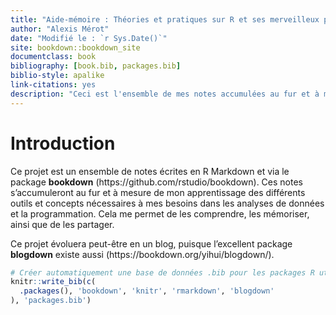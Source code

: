 ```yaml
--- 
title: "Aide-mémoire : Théories et pratiques sur R et ses merveilleux packages"
author: "Alexis Mérot"
date: "Modifié le : `r Sys.Date()`"
site: bookdown::bookdown_site
documentclass: book
bibliography: [book.bib, packages.bib]
biblio-style: apalike
link-citations: yes
description: "Ceci est l'ensemble de mes notes accumulées au fur et à mesure de mon apprentissage de différents outils et concepts, qui sont nécessaires à mes besoins dans les analyses de données et la programmation. Cela me permet de les comprendre, les mémoriser, ainsi que de les partager."
---
```


# Introduction {-}

Ce projet est un ensemble de notes écrites en R Markdown et via le package
**bookdown** (https://github.com/rstudio/bookdown). Ces notes s'accumuleront au
fur et à mesure de mon apprentissage des différents outils et concepts
nécessaires à mes besoins dans les analyses de données et la programmation. Cela
me permet de les comprendre, les mémoriser, ainsi que de les partager.

Ce projet évoluera peut-être en un blog, puisque l'excellent package
**blogdown** existe aussi (https://bookdown.org/yihui/blogdown/).

```r
# Créer automatiquement une base de données .bib pour les packages R utilisés.
knitr::write_bib(c(
  .packages(), 'bookdown', 'knitr', 'rmarkdown', 'blogdown'
), 'packages.bib')
```
